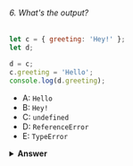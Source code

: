 ###### 6. What's the output?

```javascript
let c = { greeting: 'Hey!' };
let d;

d = c;
c.greeting = 'Hello';
console.log(d.greeting);
```

- A: `Hello`
- B: `Hey!`
- C: `undefined`
- D: `ReferenceError`
- E: `TypeError`

<details>
<summary>
<b>Answer</b>
</summary>

#### Answer: A

In JavaScript, all objects interact by _reference_ when setting them equal to each other.

First, variable `c` holds a value to an object. Later, we assign `d` with the same reference that `c` has to the object.

<img src='https://i.imgur.com/ko5k0fs.png' width='200' />

When you change one object, you change all of them.

</details>
